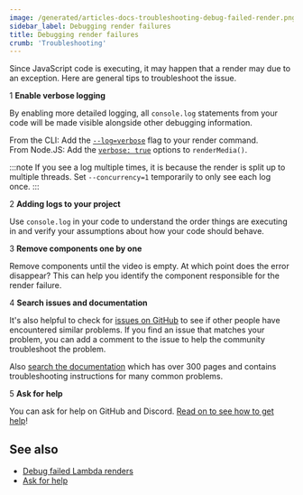 ```yaml
---
image: /generated/articles-docs-troubleshooting-debug-failed-render.png
sidebar_label: Debugging render failures
title: Debugging render failures
crumb: 'Troubleshooting'
---
```


Since JavaScript code is executing, it may happen that a render may due to an exception. Here are general tips to troubleshoot the issue.

<Step>1</Step> <strong>Enable verbose logging</strong>

By enabling more detailed logging, all `console.log` statements from your code will be made visible alongside other debugging information.

From the CLI: Add the [`--log=verbose`](/docs/cli/render#--log) flag to your render command.  
From Node.JS: Add the [`verbose: true`](/docs/renderer/render-media#verbose) options to `renderMedia()`.

:::note
If you see a log multiple times, it is because the render is split up to multiple threads. Set `--concurrency=1` temporarily to only see each log once.
:::

<Step>2</Step> <strong>Adding logs to your project</strong>

Use `console.log` in your code to understand the order things are executing in and verify your assumptions about how your code should behave.

<Step>3</Step> <strong>Remove components one by one</strong>

Remove components until the video is empty. At which point does the error disappear? This can help you identify the component responsible for the render failure.

<Step>4</Step> <strong>Search issues and documentation</strong>

It's also helpful to check for [issues on GitHub](https://github.com/remotion-dev/remotion/issues) to see if other people have encountered similar problems. If you find an issue that matches your problem, you can add a comment to the issue to help the community troubleshoot the problem.

Also [search the documentation](/search) which has over 300 pages and contains troubleshooting instructions for many common problems.

<Step>5</Step> <strong>Ask for help</strong>

You can ask for help on GitHub and Discord. [Read on to see how to get help](/docs/get-help)!

## See also

- [Debug failed Lambda renders](/docs/lambda/troubleshooting/debug)
- [Ask for help](/docs/get-help)
